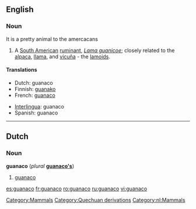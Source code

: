 ==English==

===Noun===
{{wikipedia}}
{{en-noun}}
It is  a pretty animal  to  the amercacans
# A [[South American]] [[ruminant]], ''[[Lama guanicoe]]''; closely related to the [[alpaca]], [[llama]], and [[vicuña]] - the [[lamoid]]s.

====Translations====
{{trans-top|Lama guanicoe}}
* Dutch: guanaco
* Finnish: [[guanako]]
* French: [[guanaco]] {{m}}
{{trans-mid}}
* [[Interlingua]]: guanaco
* Spanish: guanaco {{m}}
{{trans-bottom}}

----

==Dutch==

===Noun===
'''guanaco''' (''plural'' '''[[guanaco's]]''')

# [[#English|guanaco]]

[[Category:Mammals]]
[[Category:Quechuan derivations]]
[[Category:nl:Mammals]]

[[es:guanaco]]
[[fr:guanaco]]
[[ro:guanaco]]
[[ru:guanaco]]
[[vi:guanaco]]